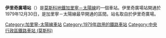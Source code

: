 {{Infobox station 
|name          = 伊里奇廣場
|native_name   = Площадь Ильича
|native_name_lang=ru
|type          = [[莫斯科地鐵|莫斯科地鐵]]車站
|image         = MosMetro Ploschad Ilyicha asv2018-01.jpg
|image_caption = 
|address       = [[中央行政區_(莫斯科)|中央行政區]]{{link-en|塔甘卡區|Tagansky District}}
|borough       = [[莫斯科|莫斯科]]
|country       = [[俄羅斯|俄羅斯]]
|coordinates   = {{coord|55.7472|37.6824|display=inline,title}}
|line          = {{MOSMETRO-bull|8|text=1}}
|other         =
|structure     = {{link-en|外掛樑車站|Pylon station}}
|platform      = 1個[[島式月台|島式月台]]
|depth         = {{convert|46|m}}
|levels        = 1層
|tracks        = 2條
|parking       = 無
|opened        = {{start date and age|df=yes|1979|12|30}}
|closed        = 
|rebuilt       = 
|ADA           = 
|code          = 083
|owned         = 莫斯科地鐵
|zone          = 
|former        = 
|passengers    = 
|pass_year     = 
|pass_percent  = 
|pass_system   = 
|mpassengers   = 
|services      = 
|map_type      = Moscow Ring Road
|AlternativeMap= Moscow map MKAD grayscale.png
|map_overlay   = Moscow metro map including line 14.svg
|map_caption   = 
|route_map     = 
|map_state     = collapsed
}}
'''伊里奇廣場站'''（{{lang-rus|Площадь Ильича|Ploshchad Ilyicha}}）是[[莫斯科地鐵|莫斯科地鐵]][[加里寧－太陽線|加里寧－太陽線]]的一個車站。伊里奇廣場站開通於1979年12月30日，是加里寧－太陽線最早開通的區間。站名取自於伊里奇廣場。

{{Commonscat|Ploshchad Ilicha}}
{{加里寧－太陽線}}
[[Category:加里寧-太陽線車站|Category:加里寧-太陽線車站]]
[[Category:1979年啟用的鐵路車站|Category:1979年啟用的鐵路車站]]
[[Category:中央行政區鐵路車站_(莫斯科)|Category:中央行政區鐵路車站 (莫斯科)]]